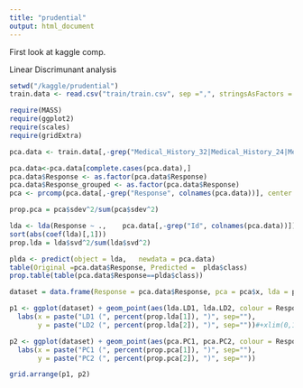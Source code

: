 ---
title: "prudential"
output: html_document
---

First look at kaggle comp.

Linear Discrimunant analysis

```{r}
setwd("/kaggle/prudential")
train.data <- read.csv("train/train.csv", sep =",", stringsAsFactors = T)

require(MASS)
require(ggplot2)
require(scales)
require(gridExtra)

pca.data <- train.data[,-grep("Medical_History_32|Medical_History_24|Medical_History_15|Medical_History_10|Medical_History_1|Family_Hist_5|Family_Hist_4|Family_Hist_3|Family_Hist_2|Insurance_History_5|Product_Info_2", colnames(train.data))]

pca.data<-pca.data[complete.cases(pca.data),]
pca.data$Response <- as.factor(pca.data$Response)
pca.data$Response_grouped <- as.factor(pca.data$Response)
pca <- prcomp(pca.data[,-grep("Response", colnames(pca.data))], center = TRUE,  scale = TRUE) 

prop.pca = pca$sdev^2/sum(pca$sdev^2)

lda <- lda(Response ~ .,    pca.data[,-grep("Id", colnames(pca.data))])
sort(abs(coef(lda)[,1]))
prop.lda = lda$svd^2/sum(lda$svd^2)

plda <- predict(object = lda,   newdata = pca.data)
table(Original =pca.data$Response, Predicted =  plda$class)
prop.table(table(pca.data$Response==plda$class))

dataset = data.frame(Response = pca.data$Response, pca = pca$x, lda = plda$x)

p1 <- ggplot(dataset) + geom_point(aes(lda.LD1, lda.LD2, colour = Response, shape = Response), size = 2.5) + 
  labs(x = paste("LD1 (", percent(prop.lda[1]), ")", sep=""),
       y = paste("LD2 (", percent(prop.lda[2]), ")", sep=""))#+xlim(0,15) +ylim(0,10)

p2 <- ggplot(dataset) + geom_point(aes(pca.PC1, pca.PC2, colour = Response, shape = Response), size = 2.5) +
  labs(x = paste("PC1 (", percent(prop.pca[1]), ")", sep=""),
       y = paste("PC2 (", percent(prop.pca[2]), ")", sep=""))

grid.arrange(p1, p2)


```
